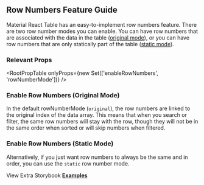 
<Head>
  <title>Row Numbers Feature Guide - Material React Table V1 Docs</title>
  <meta
    name="description"
    content="How to use and customize automatic row numbers in Material React Table"
  />
</Head>

## Row Numbers Feature Guide

Material React Table has an easy-to-implement row numbers feature. There are two row number modes you can enable. You can have row numbers that are associated with the data in the table ([original mode](<#enable-row-numbers-(original-mode)>)), or you can have row numbers that are only statically part of the table ([static mode](<#enable-row-numbers-(static-mode)>)).

### Relevant Props

<RootPropTable onlyProps={new Set(['enableRowNumbers', 'rowNumberMode'])} />

### Enable Row Numbers (Original Mode)

In the default rowNumberMode (`original`), the row numbers are linked to the original index of the data array. This means that when you search or filter, the same row numbers will stay with the row, though they will not be in the same order when sorted or will skip numbers when filtered.

<OriginalExample />

### Enable Row Numbers (Static Mode)

Alternatively, if you just want row numbers to always be the same and in order, you can use the `static` row number mode.

<StaticExample />

View Extra Storybook **[Examples](https://www.material-react-table.dev/?path=/story/features-row-number-examples)**
